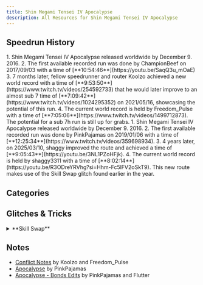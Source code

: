 ```yaml
---
title: Shin Megami Tensei IV Apocalypse
description: All Resources for Shin Megami Tensei IV Apocalypse
---
```



<DocsHero 
    content="Shin Megami Tensei IV: Apocalypse is one of the cool Shin Megami Tensei games."
    srcUrl={cover}
    alt="Shin Megami Tensei IV: Apocalypse  Cover"
/>

<LinkCard title="Leaderboards" href="https://www.speedrun.com/shin_megami_tensei_iv_apocalypse" description="See all the submitted runs on Speedrun.com"/>

## Speedrun History
<Tabs>
    <TabItem label="Conflict">
        <Steps>
        1. Shin Megami Tensei IV Apocalypse released worldwide by December 9. 2016.
        2. The first available recorded run was done by ChampionBeef on 2017/09/03 with a time of [**10:54:46**](https://youtu.be/SaqQ3u_mOaE)
        3. 7 months later, fellow speedrunner and router Koolzo achieved a new world record with a time of [**9:53:50**](https://www.twitch.tv/videos/254592733) that he would later improve to an almost sub 7 time of [**7:09:42**](https://www.twitch.tv/videos/1024295352) on 2021/05/16, showcasing the potential of this run.
        4. The current world record is held by Freedom_Pulse with a time of [**7:05:06**](https://www.twitch.tv/videos/1499712873). The potential for a sub 7h run is still up for grabs.
        </Steps>
    </TabItem>
    <TabItem label="Apocalypse">
        <Steps>
        1. Shin Megami Tensei IV Apocalypse released worldwide by December 9. 2016.
        2. The first available recorded run was done by PinkPajamas on 2019/01/06 with a time of [**12:25:34**](https://www.twitch.tv/videos/359698934).
        3. 4 years later, on 2025/03/10, shaggy improved the route and achieved a time of [**9:05:43**](https://youtu.be/3NL1PZoHFjk).
        4. The current world record is held by shaggy3311 with a time of [**8:02:14**](https://youtu.be/R3ODreYRVhg?si=Hhm-Fc5lFV2oSkT9). This new route makes use of the Skill Swap glitch found earlier in the year.
        </Steps>
    </TabItem>
</Tabs>

## Categories
<CardGrid>
        <Card title="Conflict"></Card>
        <Card title="Apocalypse"></Card>
</CardGrid>

## Glitches & Tricks

<details>
<summary>**Skill Swap**</summary>
The glitch is only possible with the MC, Nanashi. Open up the party status screen on a demon adjacent to MC, then hit R to open up their skills. Quickly press left/right on the d-pad and Y in short succession, and the demon's skills should show up on MC. Then confirm and MC has all the skills of that demon, even if he doesn't have enough the skill slots. The hidden skills can be used regardless of being visible as they are still in effect, but only show up in battle and cannot get their potentials upgraded from whispers, so it is best to put passive skills in the last few skill slots.

The possibly swapped skills includes passive skills that MC is normally unable to obtain. Some have been found to not work (XP Increasing skills) but all Pleromas appear to do so. Moreover, when Nanashi copies a skill that is not negative potential, he gets the skill but with one less potential. If the skill has a negative potential, the affinity is falsely displayed as +9 , despite actually being +0 and it is not upgradeable.

If Nanashi copies skills that he cant normally get, like *Combat Tara* or *Cough*, he will just have them at +0, being unable to increase their potential.
</details>

## Notes
- [Conflict Notes](https://docs.google.com/document/d/1JNsvUBYJtusZL-dHeoJwhoC5D8T40okv7BXMrOQLVu8/edit?usp=sharing) by Koolzo and Freedom_Pulse
- [Apocalypse](https://docs.google.com/document/d/16WK4UA59cV94tNJj3QJHqvyv5BSQqcbzhUd38CBCqsQ/edit?usp=sharing) by PinkPajamas
- [Apocalypse - Bonds Edits](https://docs.google.com/document/d/1cjlJ5P5uAnwvaWMdTHBD4hNVtdX93mm2H5OHZVFGavg/edit?usp=sharing) by PinkPajamas and Flutter